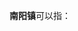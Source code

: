 '''南阳镇'''可以指：
{{PRC admin/disambig|32/06/81/106/000|32/09/82/109/000|35/08/23/108/000|35/09/24/102/000|37/08/26/103/000|42/05/26/104/000|43/04/81/105/000|45/01/03/101/000|62/12/23/103/000}}
{{disambig|cat=三字中国镇名消歧义}}